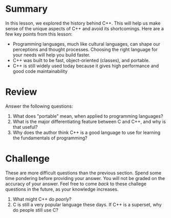 # Summary

In this lesson, we explored the history behind C++. This will help us
make sense of the unique aspects of C++ and avoid its shortcomings.
Here are a few key points from this lesson:

- Programming languages, much like cultural languages, can shape our
  perceptions and thought processes. Choosing the right language for
  your needs will help you build faster.
- C++ was built to be fast, object-oriented (classes), and portable.
- C++ is still widely used today because it gives high performance
  and good code maintainability

# Review

Answer the following questions:

1. What does "portable" mean, when applied to programming languages?
2. What is the major differentiating feature between C and C++,
   and why is that useful?
3. Why does the author think C++ is a good language to use for learning
   the fundamentals of programming?

# Challenge

These are more difficult questions than the previous section.
Spend some time pondering before providing your answer.
You will not be graded on the accuracy of your answer.
Feel free to come _back_ to these challege questions in the future,
as your knowledge increases.

1. What might C++ do _poorly_?
2. C is still a very popular language these days.
   If C++ is a superset, why do people still use C?
